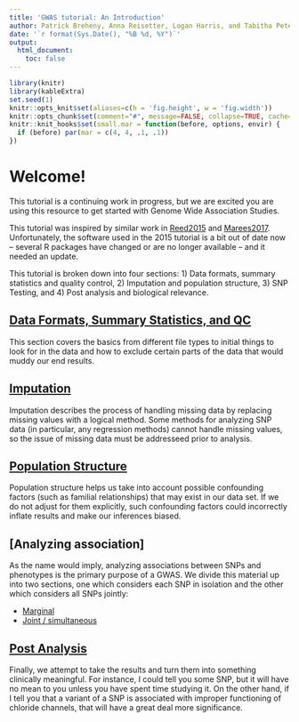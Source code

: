 ```yaml
---
title: 'GWAS tutorial: An Introduction'
author: Patrick Breheny, Anna Reisetter, Logan Harris, and Tabitha Peter
date: '`r format(Sys.Date(), "%B %d, %Y")`'
output:
  html_document:
    toc: false
---
```


```r
library(knitr)
library(kableExtra)
set.seed(1)
knitr::opts_knit$set(aliases=c(h = 'fig.height', w = 'fig.width'))
knitr::opts_chunk$set(comment="#", message=FALSE, collapse=TRUE, cache=FALSE, tidy=FALSE, fig.align="center")
knitr::knit_hooks$set(small.mar = function(before, options, envir) {
  if (before) par(mar = c(4, 4, .1, .1))
})
```

# Welcome!

This tutorial is a continuing work in progress, but we are excited you are using this resource to get started with Genome Wide Association Studies.

This tutorial was inspired by similar work in [Reed2015](https://dx.doi.org/10.1002/sim.6605) and [Marees2017](https://onlinelibrary.wiley.com/doi/abs/10.1002/mpr.1608). Unfortunately, the software used in the 2015 tutorial is a bit out of date now -- several R packages have changed or are no longer available -- and it needed an update.

This tutorial is broken down into four sections: 1) Data formats, summary statistics and quality control, 2) Imputation and population structure, 3) SNP Testing, and 4) Post analysis and biological relevance.

## [Data Formats, Summary Statistics, and QC](quality_control.html)

This section covers the basics from different file types to initial things to look for in the data and how to exclude certain parts of the data that would muddy our end results.

## [Imputation](imputation.html)

Imputation describes the process of handling missing data by replacing missing values with a logical method. Some methods for analyzing SNP data (in particular, any regression methods) cannot handle missing values, so the issue of missing data must be addresseed prior to analysis. 

## [Population Structure](population_structure.html)

Population structure helps us take into account possible confounding factors (such as familial relationships) that may exist in our data set. If we do not adjust for them explicitly, such confounding factors could incorrectly inflate results and make our inferences biased.

## [Analyzing association]

As the name would imply, analyzing associations between SNPs and phenotypes is the primary purpose of a GWAS. We divide this material up into two sections, one which considers each SNP in isolation and the other which considers all SNPs jointly:

- [Marginal](marginal_analysis.html)
- [Joint / simultaneous](joint_analysis.html)

## [Post Analysis](post_gwas.html)

Finally, we attempt to take the results and turn them into something clinically meaningful. For instance, I could tell you some SNP, but it will have no mean to you unless you have spent time studying it. On the other hand, if I tell you that a variant of a SNP is associated with improper functioning of chloride channels, that will have a great deal more significance. 
